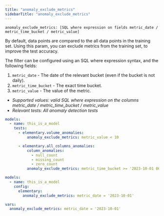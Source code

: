 ```yaml
---
title: "anomaly_exclude_metrics"
sidebarTitle: "anomaly_exclude_metrics"
---
```


`anomaly_exclude_metrics: [SQL where expression on fields metric_date / metric_time_bucket / metric_value]`

By default, data points are compared to the all data points in the training set.
Using this param, you can exclude metrics from the training set, to improve the test accuracy.

The filter can be configured using an SQL where expression syntax, and the following fields:

1. `metric_date` - The date of the relevant bucket (even if the bucket is not daily).
2. `metric_time_bucket` - The exact time bucket.
3. `metric_value` - The value of the metric.

- _Supported values: valid SQL where expression on the columns metric_date / metric_time_bucket / metric_value_
- _Relevant tests: All anomaly detection tests_

<RequestExample>

```yml test
models:
  - name: this_is_a_model
    tests:
      - elementary.volume_anomalies:
          anomaly_exclude_metrics: metric_value < 10

      - elementary.all_columns_anomalies:
          column_anomalies:
            - null_count
            - missing_count
            - zero_count
          anomaly_exclude_metrics: metric_time_bucket >= '2023-10-01 06:00:00' and metric_time_bucket <= '2023-10-01 07:00:00'
```

```yml model
models:
  - name: this_is_a_model
    config:
      elementary:
        anomaly_exclude_metrics: metric_date = '2023-10-01'
```

```yml dbt_project
vars:
  anomaly_exclude_metrics: metric_date = '2023-10-01'
```

</RequestExample>
